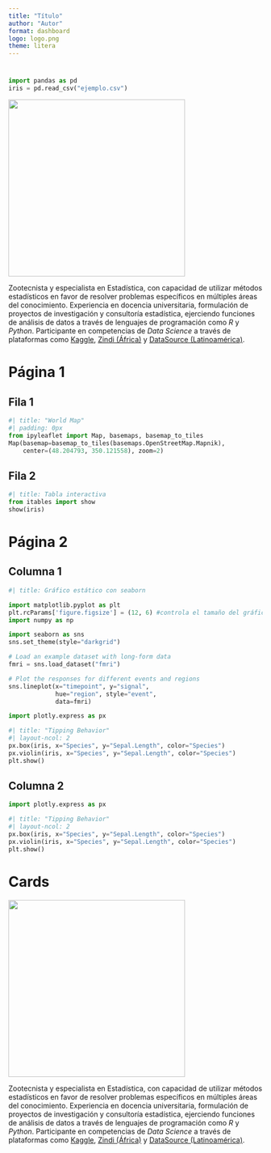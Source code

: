 ```yaml
---
title: "Título"
author: "Autor"
format: dashboard
logo: logo.png
theme: litera
---
```


# {.sidebar}

```python
import pandas as pd
iris = pd.read_csv("ejemplo.csv")
```

![](logo.png){width=350}

Zootecnista y especialista en Estadística, con capacidad de utilizar métodos estadísticos en favor de resolver problemas específicos en múltiples áreas del conocimiento.
Experiencia en docencia universitaria, formulación de proyectos de investigación y consultoría estadística, ejerciendo funciones de análisis de datos a través de lenguajes de programación como *R* y *Python*. Participante en competencias de *Data Science* a través de plataformas como [Kaggle](https://www.kaggle.com/), [Zindi (África)](https://zindi.africa/) y [DataSource (Latinoamérica)](https://www.datasource.ai/). 

# Página 1 {orientation="rows"}

## Fila 1 {height=55%}

```python
#| title: "World Map"
#| padding: 0px
from ipyleaflet import Map, basemaps, basemap_to_tiles
Map(basemap=basemap_to_tiles(basemaps.OpenStreetMap.Mapnik),
    center=(48.204793, 350.121558), zoom=2)
```

## Fila 2 {height=45%}

```python
#| title: Tabla interactiva
from itables import show
show(iris)
```


# Página 2 {orientation="columns"}

## Columna 1 {.tabset width=60%}

```python
#| title: Gráfico estático con seaborn

import matplotlib.pyplot as plt
plt.rcParams['figure.figsize'] = (12, 6) #controla el tamaño del gráfico
import numpy as np

import seaborn as sns
sns.set_theme(style="darkgrid")

# Load an example dataset with long-form data
fmri = sns.load_dataset("fmri")

# Plot the responses for different events and regions
sns.lineplot(x="timepoint", y="signal",
             hue="region", style="event",
             data=fmri)
```

```python
import plotly.express as px

#| title: "Tipping Behavior"
#| layout-ncol: 2
px.box(iris, x="Species", y="Sepal.Length", color="Species")
px.violin(iris, x="Species", y="Sepal.Length", color="Species")
plt.show()
```

## Columna 2 {width=40%}

```python
import plotly.express as px

#| title: "Tipping Behavior"
#| layout-ncol: 2
px.box(iris, x="Species", y="Sepal.Length", color="Species")
px.violin(iris, x="Species", y="Sepal.Length", color="Species")
plt.show()
```

# Cards

::: {.card title="Mi avatar"}
![](logo.png){width=350}

Zootecnista y especialista en Estadística, con capacidad de utilizar métodos estadísticos en favor de resolver problemas específicos en múltiples áreas del conocimiento.
Experiencia en docencia universitaria, formulación de proyectos de investigación y consultoría estadística, ejerciendo funciones de análisis de datos a través de lenguajes de programación como *R* y *Python*. Participante en competencias de *Data Science* a través de plataformas como [Kaggle](https://www.kaggle.com/), [Zindi (África)](https://zindi.africa/) y [DataSource (Latinoamérica)](https://www.datasource.ai/). 

:::
